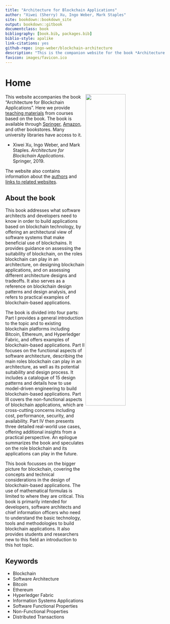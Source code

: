 ```yaml
--- 
title: "Architecture for Blockchain Applications"
author: "Xiwei (Sherry) Xu, Ingo Weber, Mark Staples"
site: bookdown::bookdown_site
output: bookdown::gitbook
documentclass: book
bibliography: [book.bib, packages.bib]
biblio-style: apalike
link-citations: yes
github-repo: ingo-weber/blockchain-architecture
description: "This is the companion website for the book *Architecture for Blockchain Applications*."
favicon: images/favicon.ico
---
```


# Home
<img src="images/Architecture-for-BC-Apps-cover_borders.png" align="right" width="50%"/>

This website accompanies the book "Architecture for Blockchain Applications".
Here we provide [teaching materials](#materials) from courses based on the book.
The book is available through [Springer](http://dx.doi.org/10.1007/978-3-030-03035-3), [Amazon](https://www.amazon.com/Architecture-Blockchain-Applications-Xiwei-Xu/dp/3030030342/ref=as_sl_pc_tf_til?tag=imweber-20&linkCode=w00&linkId=158d278157c47e99c46916ed9fdc5387&creativeASIN=3030030342), and other bookstores.
Many university libraries have access to it.

* Xiwei Xu, Ingo Weber, and Mark Staples. *Architecture for Blockchain Applications*. Springer, 2019.

The website also contains information about the [authors](#authors) and [links to related websites](#links).

## About the book

This book addresses what software architects and developers need to know in order to build applications based on blockchain technology, by offering an architectural view of software systems that make beneficial use of blockchains. It provides guidance on assessing the suitability of blockchain, on the roles blockchain can play in an architecture, on designing blockchain applications, and on assessing different architecture designs and tradeoffs. It also serves as a reference on blockchain design patterns and design analysis, and refers to practical examples of blockchain-based applications.

The book is divided into four parts: Part I provides a general introduction to the topic and to existing blockchain platforms including Bitcoin, Ethereum, and Hyperledger Fabric, and offers examples of blockchain-based applications. Part II focuses on the functional aspects of software architecture, describing the main roles blockchain can play in an architecture, as well as its potential suitability and design process. It includes a catalogue of 15 design patterns and details how to use model-driven engineering to build blockchain-based applications. Part III covers the non-functional aspects of blockchain applications, which are cross-cutting concerns including cost, performance, security, and availability. Part IV then presents three detailed real-world use cases, offering additional insights from a practical perspective. An epilogue summarizes the book and speculates on the role blockchain and its applications can play in the future.

This book focusses on the bigger picture for blockchain, covering the concepts and technical considerations in the design of blockchain-based applications. The use of mathematical formulas is limited to where they are critical. This book is primarily intended for developers, software architects and chief information officers who need to understand the basic technology, tools and methodologies to build blockchain applications. It also provides students and researchers new to this field an introduction to this hot topic.

## Keywords

* Blockchain 
* Software Architecture 
* Bitcoin
* Ethereum
* Hyperledger Fabric
* Information Systems Applications
* Software Functional Properties
* Non-Functional Properties
* Distributed Transactions 
